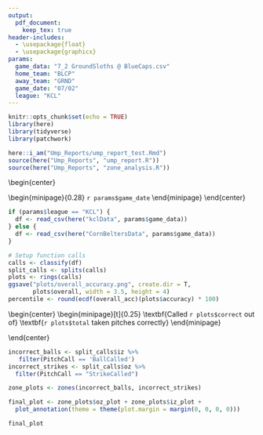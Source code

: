 ```yaml
---
output: 
  pdf_document:
    keep_tex: true
header-includes:
  - \usepackage{float}
  - \usepackage{graphicx}
params:
  game_data: "7_2 GroundSloths @ BlueCaps.csv"
  home_team: "BLCP"
  away_team: "GRND"
  game_date: "07/02"
  league: "KCL"
---
```



```r
knitr::opts_chunk$set(echo = TRUE)
library(here)
library(tidyverse)
library(patchwork)

here::i_am("Ump_Reports/ump_report_test.Rmd")
source(here("Ump_Reports", "ump_report.R"))
source(here("Ump_Reports", "zone_analysis.R"))

```

\begin{center}
\LARGE \textbf{KCL Umpire Report}
\end{center}

\begin{center}
\begin{minipage}{0.28\textwidth}
\centering
\Large \textbf{`r params$away_team` vs `r params$home_team`}
\end{minipage}
\hfill
\begin{minipage}{0.28\textwidth}
\centering
\includegraphics[width=\textwidth]{ump-mask.png}
\end{minipage}
\hfill
\begin{minipage}{0.28\textwidth}
\centering
\Large `r params$game_date`
\end{minipage}
\end{center}



```r

if (params$league == "KCL") {
  df <- read_csv(here("kclData", params$game_data))
} else {
  df <- read_csv(here("CornBeltersData", params$game_data))
}

# Setup function calls
calls <- classify(df)
split_calls <- splits(calls)
plots <- rings(calls)
ggsave("plots/overall_accuracy.png", create.dir = T,
       plots$overall, width = 3.5, height = 4)
percentile <- round(ecdf(overall_acc)(plots$accuracy) * 100)
```

\begin{center}
\begin{minipage}[t]{0.25\textwidth}
\centering
\vspace*{-10em}
\Large \textbf{Called `r plots$correct` out of}
\Large \textbf{`r plots$total` taken pitches correctly}
\end{minipage}
\hfill
\begin{minipage}[t]{0.28\textwidth}
\centering
\includegraphics[width=\textwidth]{plots/overall_accuracy.png}
\end{minipage}
\hfill
\begin{minipage}[t]{0.25\textwidth}
\centering
\vspace*{-8em}
\Large \textbf{`r percentile`th Percentile}
\end{minipage}
\end{center}















\newpage

\begin{center}
  \LARGE \textbf{Zone Plots}
\end{center}

```r
incorrect_balls <- split_calls$iz %>%
   filter(PitchCall == 'BallCalled')
incorrect_strikes <- split_calls$oz %>%
  filter(PitchCall == "StrikeCalled")

zone_plots <- zones(incorrect_balls, incorrect_strikes)

final_plot <- zone_plots$oz_plot + zone_plots$iz_plot +
  plot_annotation(theme = theme(plot.margin = margin(0, 0, 0, 0)))

final_plot
```


